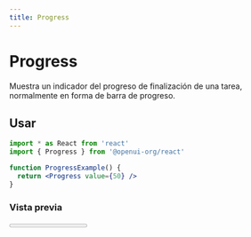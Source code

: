 ```yaml
---
title: Progress
---
```



# Progress

Muestra un indicador del progreso de finalización de una tarea, normalmente en forma de barra de progreso.

## Usar

```jsx
import * as React from 'react'
import { Progress } from '@openui-org/react'

function ProgressExample() {
  return <Progress value={50} />
}
```

### Vista previa

<Preview>
  <Progress value={50} />
</Preview>
